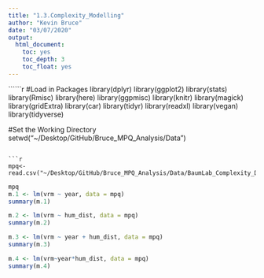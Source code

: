 ```yaml
---
title: "1.3.Complexity_Modelling"
author: "Kevin Bruce"
date: "03/07/2020"
output: 
  html_document:
    toc: yes
    toc_depth: 3
    toc_float: yes
---
```


``````r
#Load in Packages
library(dplyr)
library(ggplot2)
library(stats)
library(Rmisc)
library(here)
library(ggpmisc)
library(knitr)
library(magick)
library(gridExtra)
library(car)
library(tidyr)
library(readxl)
library(vegan)
library(tidyverse)

#Set the Working Directory
setwd("~/Desktop/GitHub/Bruce_MPQ_Analysis/Data")

```

```r
mpq<- read.csv("~/Desktop/GitHub/Bruce_MPQ_Analysis/Data/BaumLab_Complexity_Data_Clean.csv")

```

```r
mpq
m.1 <- lm(vrm ~ year, data = mpq)
summary(m.1)

m.2 <- lm(vrm ~ hum_dist, data = mpq)
summary(m.2)

m.3 <- lm(vrm ~ year + hum_dist, data = mpq)
summary(m.3)

m.4 <- lm(vrm~year*hum_dist, data = mpq)
summary(m.4)

```